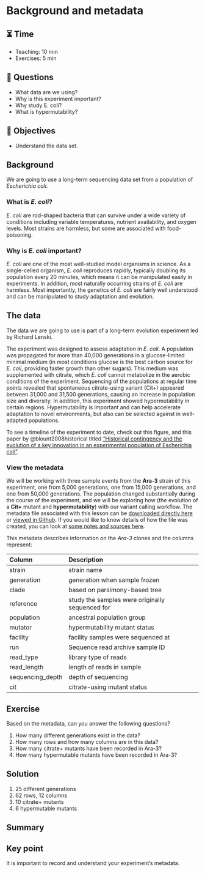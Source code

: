 # Background and metadata

::: {.callout-note icon="false"}
## ⏳ Time

-   Teaching: 10 min
-   Exercises: 5 min
:::

::: {.callout-tip icon="false"}
## 🤔 Questions

-   What data are we using?
-   Why is this experiment important?
-   Why study E. coli?
-   What is hypermutability?
:::

::: {.callout-important icon="false"}
## 🎯 Objectives

-   Understand the data set.
:::

## Background

We are going to use a long-term sequencing data set from a population of *Escherichia coli*.

### What is *E. coli*?

*E. coli* are rod-shaped bacteria that can survive under a wide variety of conditions including variable temperatures, nutrient availability, and oxygen levels. Most strains are harmless, but some are associated with food-poisoning.

### Why is *E. coli* important?

*E. coli* are one of the most well-studied model organisms in science. As a single-celled organism, *E. coli* reproduces rapidly, typically doubling its population every 20 minutes, which means it can be manipulated easily in experiments. In addition, most naturally occurring strains of *E. coli* are harmless. Most importantly, the genetics of *E. coli* are fairly well understood and can be manipulated to study adaptation and evolution.

## The data

The data we are going to use is part of a long-term evolution experiment led by Richard Lenski.

The experiment was designed to assess adaptation in *E. coli*. A population was propagated for more than 40,000 generations in a glucose-limited minimal medium (in most conditions glucose is the best carbon source for *E. coli*, providing faster growth than other sugars). This medium was supplemented with citrate, which *E. coli* cannot metabolize in the aerobic conditions of the experiment. Sequencing of the populations at regular time points revealed that spontaneous citrate-using variant (Cit+) appeared between 31,000 and 31,500 generations, causing an increase in population size and diversity. In addition, this experiment showed hypermutability in certain regions. Hypermutability is important and can help accelerate adaptation to novel environments, but also can be selected against in well-adapted populations.

To see a timeline of the experiment to date, check out this figure, and this paper by @blount2008historical titled ["Historical contingency and the evolution of a key innovation in an experimental population of Escherichia coli"](https://www.pnas.org/doi/10.1073/pnas.0803151105).

### View the metadata

We will be working with three sample events from the **Ara-3** strain of this experiment, one from 5,000 generations, one from 15,000 generations, and one from 50,000 generations. The population changed substantially during the course of the experiment, and we will be exploring how (the evolution of a **Cit+** mutant and **hypermutability**) with our variant calling workflow. The metadata file associated with this lesson can be [downloaded directly here](https://raw.githubusercontent.com/datacarpentry/wrangling-genomics/gh-pages/files/Ecoli_metadata_composite.csv) or [viewed in Github](https://github.com/datacarpentry/wrangling-genomics/blob/gh-pages/files/Ecoli_metadata_composite.csv). If you would like to know details of how the file was created, you can look at [some notes and sources here](https://github.com/datacarpentry/wrangling-genomics/blob/gh-pages/files/Ecoli_metadata_composite_README.md).

This metadata describes information on the *Ara-3* clones and the columns represent:

| Column           | Description                                     |
|:-----------------|:------------------------------------------------|
| strain           | strain name                                     |
| generation       | generation when sample frozen                   |
| clade            | based on parsimony-based tree                   |
| reference        | study the samples were originally sequenced for |
| population       | ancestral population group                      |
| mutator          | hypermutability mutant status                   |
| facility         | facility samples were sequenced at              |
| run              | Sequence read archive sample ID                 |
| read_type        | library type of reads                           |
| read_length      | length of reads in sample                       |
| sequencing_depth | depth of sequencing                             |
| cit              | citrate-using mutant status                     |

::: {.callout-caution icon="false"}
## Exercise

Based on the metadata, can you answer the following questions?

1.  How many different generations exist in the data?
2.  How many rows and how many columns are in this data?
3.  How many citrate+ mutants have been recorded in Ara-3?
4.  How many hypermutable mutants have been recorded in Ara-3?
:::

::: {.callout-caution collapse="true" icon="false"}
## Solution

1.  25 different generations
2.  62 rows, 12 columns
3.  10 citrate+ mutants
4.  6 hypermutable mutants
:::

## Summary

::: callout-important
## Key point

It is important to record and understand your experiment's metadata.
:::

